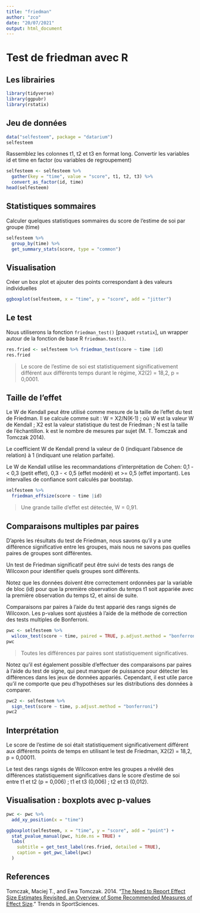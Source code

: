 ```yaml
---
title: "friedman"
author: "zco"
date: "20/07/2021"
output: html_document
---
```



# Test de friedman avec R


## Les librairies

```r
library(tidyverse)
library(ggpubr)
library(rstatix)
```


## Jeu de données

```r
data("selfesteem", package = "datarium")
selfesteem
```

Rassemblez les colonnes t1, t2 et t3 en format long. Convertir les variables id et time en factor (ou variables de regroupement)

```r
selfesteem <- selfesteem %>%
  gather(key = "time", value = "score", t1, t2, t3) %>%
  convert_as_factor(id, time)
head(selfesteem)
```


## Statistiques sommaires

Calculer quelques statistiques sommaires du score de l’estime de soi par groupe (time)

```r
selfesteem %>%
  group_by(time) %>%
  get_summary_stats(score, type = "common")
```


## Visualisation

Créer un box plot et ajouter des points correspondant à des valeurs individuelles

```r
ggboxplot(selfesteem, x = "time", y = "score", add = "jitter")
```


## Le test

Nous utiliserons la fonction `friedman_test()` [paquet `rstatix`], un wrapper autour de la fonction de base R `friedman.test()`.

```r
res.fried <- selfesteem %>% friedman_test(score ~ time |id)
res.fried
```

> Le score de l’estime de soi est statistiquement significativement différent aux différents temps durant le régime, X2(2) = 18,2, p = 0,0001.

## Taille de l’effet

Le W de Kendall peut être utilisé comme mesure de la taille de l’effet du test de Friedman. Il se calcule comme suit : W = X2/N(K-1) ; où W est la valeur W de Kendall ; X2 est la valeur statistique du test de Friedman ; N est la taille de l’échantillon. k est le nombre de mesures par sujet (M. T. Tomczak and Tomczak 2014).

Le coefficient W de Kendall prend la valeur de 0 (indiquant l’absence de relation) à 1 (indiquant une relation parfaite).

Le W de Kendall utilise les recommandations d’interprétation de Cohen: 0,1 - < 0,3 (petit effet), 0,3 - < 0,5 (effet modéré) et >= 0,5 (effet important). Les intervalles de confiance sont calculés par bootstap.

```r
selfesteem %>% 
  friedman_effsize(score ~ time |id)
```

> Une grande taille d’effet est détectée, W = 0,91.


## Comparaisons multiples par paires

D’après les résultats du test de Friedman, nous savons qu’il y a une différence significative entre les groupes, mais nous ne savons pas quelles paires de groupes sont différentes.

Un test de Friedman significatif peut être suivi de tests des rangs de Wilcoxon pour identifier quels groupes sont différents.

Notez que les données doivent être correctement ordonnées par la variable de bloc (id) pour que la première observation du temps t1 soit appariée avec la première observation du temps t2, et ainsi de suite.

Comparaisons par paires à l’aide du test apparié des rangs signés de Wilcoxon. Les p-values sont ajustées à l’aide de la méthode de correction des tests multiples de Bonferroni.

```r
pwc <- selfesteem %>%
  wilcox_test(score ~ time, paired = TRUE, p.adjust.method = "bonferroni")
pwc
```

> Toutes les différences par paires sont statistiquement significatives.

Notez qu’il est également possible d’effectuer des comparaisons par paires à l’aide du test de signe, qui peut manquer de puissance pour détecter les différences dans les jeux de données appariés. Cependant, il est utile parce qu’il ne comporte que peu d’hypothèses sur les distributions des données à comparer.

```r
pwc2 <- selfesteem %>%
  sign_test(score ~ time, p.adjust.method = "bonferroni")
pwc2
```


## Interprétation

Le score de l’estime de soi était statistiquement significativement différent aux différents points de temps en utilisant le test de Friedman, X2(2) = 18,2, p = 0,00011.

Le test des rangs signés de Wilcoxon entre les groupes a révélé des différences statistiquement significatives dans le score d’estime de soi entre t1 et t2 (p = 0,006) ; t1 et t3 (0,006) ; t2 et t3 (0,012).


## Visualisation : boxplots avec p-values

```r
pwc <- pwc %>% 
  add_xy_position(x = "time")

ggboxplot(selfesteem, x = "time", y = "score", add = "point") +
  stat_pvalue_manual(pwc, hide.ns = TRUE) +
  labs(
    subtitle = get_test_label(res.fried, detailed = TRUE),
    caption = get_pwc_label(pwc)
  )
```


## References

Tomczak, Maciej T., and Ewa Tomczak. 2014. “[The Need to Report Effect Size Estimates Revisited. an Overview of Some Recommended Measures of Effect Size](https://www.google.com/url?sa=t&rct=j&q=&esrc=s&source=web&cd=&cad=rja&uact=8&ved=2ahUKEwidn8mUz_HxAhVcBGMBHYzvARYQFjABegQIBBAD&url=https%3A%2F%2Fwww.researchgate.net%2Fpublication%2F303919832_The_need_to_report_effect_size_estimates_revisited_An_overview_of_some_recommended_measures_of_effect_size&usg=AOvVaw2HVuicGemuyFkJp_TGfHU2).” Trends in SportSciences.























